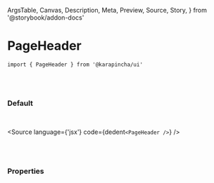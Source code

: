   ArgsTable,
  Canvas,
  Description,
  Meta,
  Preview,
  Source,
  Story,
} from '@storybook/addon-docs'


<Meta title='01. Atoms / PageHeader' component={PageHeader} />

# PageHeader

`import { PageHeader } from '@karapincha/ui'`

<br />
<br />

### Default

<br />

<Story name='Default'>
  <div className='doc-story__preview' style={{ zoom: '100%' }}>
    <div className='flex items-center gap-4'>
      <PageHeader />
    </div>
  </div>
</Story>

<Source language={'jsx'} code={dedent`<PageHeader />`} />

<br />
<br />

### Properties

<ArgsTable of={PageHeader} />
